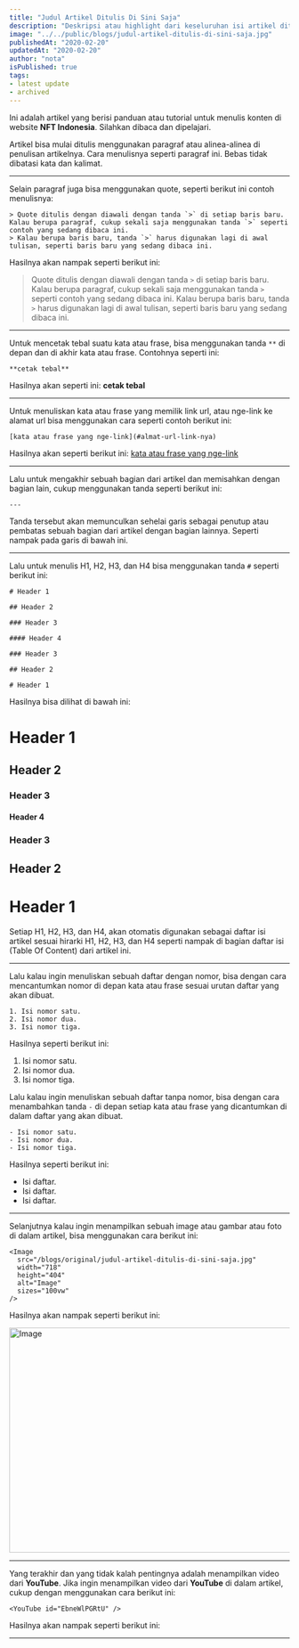 ```yaml
---
title: "Judul Artikel Ditulis Di Sini Saja"
description: "Deskripsi atau highlight dari keseluruhan isi artikel ditulis di sini."
image: "../../public/blogs/judul-artikel-ditulis-di-sini-saja.jpg"
publishedAt: "2020-02-20"
updatedAt: "2020-02-20"
author: "nota"
isPublished: true
tags:
- latest update
- archived
---
```


Ini adalah artikel yang berisi panduan atau tutorial untuk menulis konten di website **NFT Indonesia**. Silahkan dibaca dan dipelajari.

Artikel bisa mulai ditulis menggunakan paragraf atau alinea-alinea di penulisan artikelnya. Cara menulisnya seperti paragraf ini. Bebas tidak dibatasi kata dan kalimat.

---

Selain paragraf juga bisa menggunakan quote, seperti berikut ini contoh menulisnya:

```
> Quote ditulis dengan diawali dengan tanda `>` di setiap baris baru. Kalau berupa paragraf, cukup sekali saja menggunakan tanda `>` seperti contoh yang sedang dibaca ini.
> Kalau berupa baris baru, tanda `>` harus digunakan lagi di awal tulisan, seperti baris baru yang sedang dibaca ini.
```

Hasilnya akan nampak seperti berikut ini:

> Quote ditulis dengan diawali dengan tanda `>` di setiap baris baru. Kalau berupa paragraf, cukup sekali saja menggunakan tanda `>` seperti contoh yang sedang dibaca ini.
> Kalau berupa baris baru, tanda `>` harus digunakan lagi di awal tulisan, seperti baris baru yang sedang dibaca ini.

---

Untuk mencetak tebal suatu kata atau frase, bisa menggunakan tanda `**` di depan dan di akhir kata atau frase. Contohnya seperti ini:

```
**cetak tebal**
```

Hasilnya akan seperti ini: **cetak tebal**

---

Untuk menuliskan kata atau frase yang memilik link url, atau nge-link ke alamat url bisa menggunakan cara seperti contoh berikut ini:

```
[kata atau frase yang nge-link](#almat-url-link-nya)
```

Hasilnya akan seperti berikut ini: [kata atau frase yang nge-link](#almat-url-link-nya)

---

Lalu untuk mengakhir sebuah bagian dari artikel dan memisahkan dengan bagian lain, cukup menggunakan tanda seperti berikut ini:

```
---
```

Tanda tersebut akan memunculkan sehelai garis sebagai penutup atau pembatas sebuah bagian dari artikel dengan bagian lainnya. Seperti nampak pada garis di bawah ini.

---

Lalu untuk menulis H1, H2, H3, dan H4 bisa menggunakan tanda `#` seperti berikut ini:

```
# Header 1

## Header 2

### Header 3

#### Header 4

### Header 3

## Header 2

# Header 1
```

Hasilnya bisa dilihat di bawah ini:

# Header 1

## Header 2

### Header 3

#### Header 4

### Header 3

## Header 2

# Header 1

Setiap H1, H2, H3, dan H4, akan otomatis digunakan sebagai daftar isi artikel sesuai hirarki H1, H2, H3, dan H4 seperti nampak di bagian daftar isi (Table Of Content) dari artikel ini.

---

Lalu kalau ingin menuliskan sebuah daftar dengan nomor, bisa dengan cara mencantumkan nomor di depan kata atau frase sesuai urutan daftar yang akan dibuat.

```
1. Isi nomor satu.
2. Isi nomor dua.
3. Isi nomor tiga.
```

Hasilnya seperti berikut ini:

1. Isi nomor satu.
2. Isi nomor dua.
3. Isi nomor tiga.

Lalu kalau ingin menuliskan sebuah daftar tanpa nomor, bisa dengan cara menambahkan tanda `-` di depan setiap kata atau frase yang dicantumkan di dalam daftar yang akan dibuat.

```
- Isi nomor satu.
- Isi nomor dua.
- Isi nomor tiga.
```

Hasilnya seperti berikut ini:

- Isi daftar.
- Isi daftar.
- Isi daftar.

---

Selanjutnya kalau ingin menampilkan sebuah image atau gambar atau foto di dalam artikel, bisa menggunakan cara berikut ini:

```
<Image
  src="/blogs/original/judul-artikel-ditulis-di-sini-saja.jpg"
  width="718"
  height="404"
  alt="Image"
  sizes="100vw"
/>
```

Hasilnya akan nampak seperti berikut ini:

<Image
  src="/blogs/original/judul-artikel-ditulis-di-sini-saja.jpg"
  width="718"
  height="404"
  alt="Image"
  sizes="100vw"
/>

---

Yang terakhir dan yang tidak kalah pentingnya adalah menampilkan video dari **YouTube**. Jika ingin menampilkan video dari **YouTube** di dalam artikel, cukup dengan menggunakan cara berikut ini:

```
<YouTube id="EbneWlPGRtU" />
```

Hasilnya akan nampak seperti berikut ini:

<YouTube id="EbneWlPGRtU" />

---